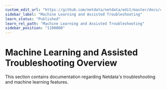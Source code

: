 ```yaml
---
custom_edit_url: "https://github.com/netdata/netdata/edit/master/docs/category-overview-pages/machine-learning-and-assisted-troubleshooting.md"
sidebar_label: "Machine Learning and Assisted Troubleshooting"
learn_status: "Published"
learn_rel_path: "Machine Learning and Assisted Troubleshooting"
sidebar_position: "1100000"
---
```

# Machine Learning and Assisted Troubleshooting Overview

This section contains documentation regarding Netdata's troubleshooting and machine learning features.
